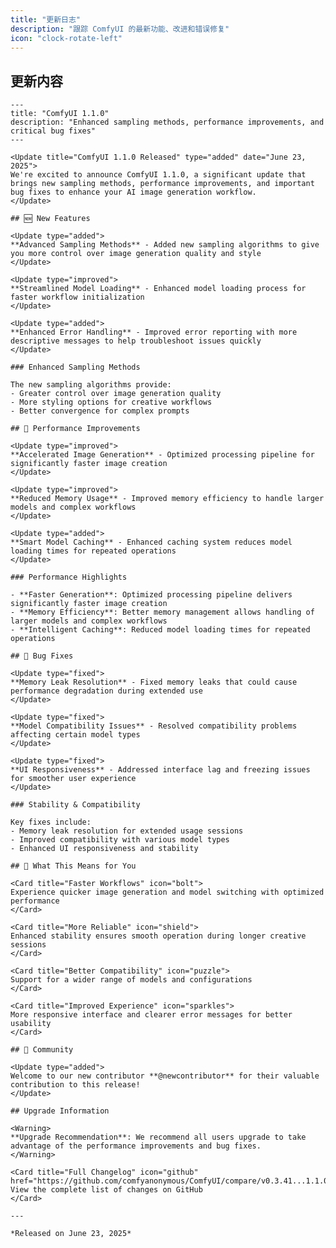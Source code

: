 ```yaml
---
title: "更新日志"
description: "跟踪 ComfyUI 的最新功能、改进和错误修复"
icon: "clock-rotate-left"
---
```


<Update label="1.1.0" description="需要翻译日期">

## 更新内容

<!-- 以下内容需要翻译为中文 -->
```mdx
---
title: "ComfyUI 1.1.0"
description: "Enhanced sampling methods, performance improvements, and critical bug fixes"
---

<Update title="ComfyUI 1.1.0 Released" type="added" date="June 23, 2025">
We're excited to announce ComfyUI 1.1.0, a significant update that brings new sampling methods, performance improvements, and important bug fixes to enhance your AI image generation workflow.
</Update>

## 🆕 New Features

<Update type="added">
**Advanced Sampling Methods** - Added new sampling algorithms to give you more control over image generation quality and style
</Update>

<Update type="improved">
**Streamlined Model Loading** - Enhanced model loading process for faster workflow initialization
</Update>

<Update type="added">
**Enhanced Error Handling** - Improved error reporting with more descriptive messages to help troubleshoot issues quickly
</Update>

### Enhanced Sampling Methods

The new sampling algorithms provide:
- Greater control over image generation quality
- More styling options for creative workflows
- Better convergence for complex prompts

## 🚀 Performance Improvements

<Update type="improved">
**Accelerated Image Generation** - Optimized processing pipeline for significantly faster image creation
</Update>

<Update type="improved">
**Reduced Memory Usage** - Improved memory efficiency to handle larger models and complex workflows
</Update>

<Update type="added">
**Smart Model Caching** - Enhanced caching system reduces model loading times for repeated operations
</Update>

### Performance Highlights

- **Faster Generation**: Optimized processing pipeline delivers significantly faster image creation
- **Memory Efficiency**: Better memory management allows handling of larger models and complex workflows
- **Intelligent Caching**: Reduced model loading times for repeated operations

## 🐛 Bug Fixes

<Update type="fixed">
**Memory Leak Resolution** - Fixed memory leaks that could cause performance degradation during extended use
</Update>

<Update type="fixed">
**Model Compatibility Issues** - Resolved compatibility problems affecting certain model types
</Update>

<Update type="fixed">
**UI Responsiveness** - Addressed interface lag and freezing issues for smoother user experience
</Update>

### Stability & Compatibility

Key fixes include:
- Memory leak resolution for extended usage sessions
- Improved compatibility with various model types
- Enhanced UI responsiveness and stability

## 🎯 What This Means for You

<Card title="Faster Workflows" icon="bolt">
Experience quicker image generation and model switching with optimized performance
</Card>

<Card title="More Reliable" icon="shield">
Enhanced stability ensures smooth operation during longer creative sessions
</Card>

<Card title="Better Compatibility" icon="puzzle">
Support for a wider range of models and configurations
</Card>

<Card title="Improved Experience" icon="sparkles">
More responsive interface and clearer error messages for better usability
</Card>

## 🤝 Community

<Update type="added">
Welcome to our new contributor **@newcontributor** for their valuable contribution to this release!
</Update>

## Upgrade Information

<Warning>
**Upgrade Recommendation**: We recommend all users upgrade to take advantage of the performance improvements and bug fixes.
</Warning>

<Card title="Full Changelog" icon="github" href="https://github.com/comfyanonymous/ComfyUI/compare/v0.3.41...1.1.0">
View the complete list of changes on GitHub
</Card>

---

*Released on June 23, 2025*
```

</Update>

